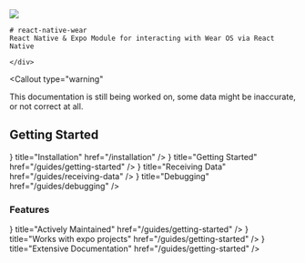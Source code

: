 
<div className="flexRow">
    <img
    src="/react-native-wear.png"
    className="flexRowImage"
    />
    <div>

    # react-native-wear
    React Native & Expo Module for interacting with Wear OS via React Native

    </div>
</div>

<Callout
  type="warning"
>
  This documentation is still being worked on, some data might be inaccurate, or not correct at all.
</Callout>

## Getting Started
<Cards>
    <Card
    icon={<Icon name="download" />}
    title="Installation"
    href="/installation"
  />
      <Card
    icon={<Icon name="flag" />}
    title="Getting Started"
    href="/guides/getting-started"
  />
    <Card
    icon={<Icon name="sensors" />}
    title="Receiving Data"
    href="/guides/receiving-data"
  />
  <Card
    icon={<Icon name="pest_control" />}
    title="Debugging"
    href="/guides/debugging"
  />
</Cards>

### Features
<Cards>
<Card
    icon={<Icon name="construction" />}
    title="Actively Maintained"
    href="/guides/getting-started"
  />
  <Card
    icon={<Icon name="precision_manufacturing" />}
    title="Works with expo projects"
    href="/guides/getting-started"
  />
  <Card
    icon={<Icon name="school" />}
    title="Extensive Documentation"
    href="/guides/getting-started"
  />
</Cards>
